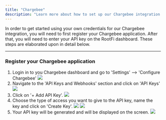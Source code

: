 ```yaml
---
title: "Chargebee"
description: "Learn more about how to set up our Chargebee integration."
---
```


In order to get started using your own credentials for our Chargebee integration, you will need to first register your Chargebee application. After that, you will need to enter your API key on the RootFi dashboard.
These steps are elaborated upon in detail below.

---

### Register your Chargebee application

1. Login in to you Chargebee dashboard and go to 'Settings' --> 'Configure Chargebee'
   ![](/images/chargebee/navigate.png)
2. Navigate to the 'API Keys and Webhooks' section and click on 'API Keys'
   ![](/images/chargebee/apikey-sections.png)
3. Click on '+ Add API Key'.
   ![](/images/chargebee/add-apikey.png)
4. Choose the type of access you want to give to the API key, name the key and click on 'Create Key'.
   ![](/images/chargebee/access.png)
   ![](/images/chargebee/key-name.png)
5. Your API key will be generated and will be displayed on the screen.
   ![](/images/chargebee/keys.png)

